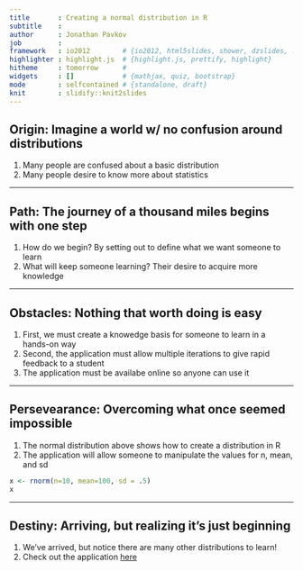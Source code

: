 ```yaml
---
title       : Creating a normal distribution in R
subtitle    : 
author      : Jonathan Pavkov
job         : 
framework   : io2012        # {io2012, html5slides, shower, dzslides, ...}
highlighter : highlight.js  # {highlight.js, prettify, highlight}
hitheme     : tomorrow      # 
widgets     : []            # {mathjax, quiz, bootstrap}
mode        : selfcontained # {standalone, draft}
knit        : slidify::knit2slides
---
```


## Origin: Imagine a world w/ no confusion around distributions
1. Many people are confused about a basic distribution
2. Many people desire to know more about statistics

---

## Path: The journey of a thousand miles begins with one step
1. How do we begin? By setting out to define what we want someone to learn
2. What will keep someone learning? Their desire to acquire more knowledge

---

## Obstacles: Nothing that worth doing is easy
1. First, we must create a knowedge basis for someone to learn in a hands-on way
2. Second, the application must allow multiple iterations to give rapid feedback to a student
3. The application must be availabe online so anyone can use it

---

## Persevearance: Overcoming what once seemed impossible
1. The normal distribution above shows how to create a distribution in R
2. The application will allow someone to manipulate the values for n, mean, and sd

```r
x <- rnorm(n=10, mean=100, sd = .5)
x
```

---

## Destiny: Arriving, but realizing it's just beginning
1. We've arrived, but notice there are many other distributions to learn!
2. Check out the application [here](https://jpavkov.shinyapps.io/appOne)
